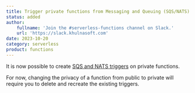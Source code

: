 ```yaml
---
title: Trigger private functions from Messaging and Queuing (SQS/NATS)
status: added
author:
    fullname: 'Join the #serverless-functions channel on Slack.'
    url: 'https://slack.khulnasoft.com'
date: 2023-10-20
category: serverless
product: functions
---
```


It is now possible to create [SQS and NATS triggers](https://www.khulnasoft.com/en/docs/serverless/functions/how-to/add-trigger-to-a-function/) on private functions.

<Message type="note">
  For now, changing the privacy of a function from public to private will require you to delete and recreate the existing triggers.
</Message>

